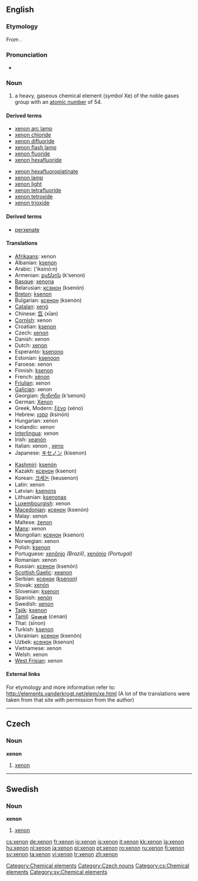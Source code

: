 ==English==

{{elements|Xe|iodine|I|caesium|Cs}}

===Etymology===
From {{etyl|grc}} {{term|ξένος|tr=xenos||foreign, strange|lang=grc|sc=polytonic}}.

===Pronunciation===
* {{audio|en-us-xenon.ogg|Audio (US)}}

===Noun===
{{en-noun|-}}
{{wikipedia}}

# a heavy, gaseous chemical element (''symbol'' Xe) of the noble gases group with an [[atomic number]] of 54.<!--Encyclopedic info: It naturally occurs in vapors from hot springs and, in trace amounts, in the air-->

====Derived terms====
{{top2}}
* [[xenon arc lamp]]
* [[xenon chloride]]
* [[xenon difluoride]]
* [[xenon flash lamp]]
* [[xenon fluoride]]
* [[xenon hexafluoride]]
{{mid2}}
* [[xenon hexafluoroplatinate]]
* [[xenon lamp]]
* [[xenon light]]
* [[xenon tetrafluoride]]
* [[xenon tetroxide]]
* [[xenon trioxide]]
{{bottom}}

====Derived terms====
* [[perxenate]]

====Translations====
{{trans-top|chemical element}}
* [[Afrikaans]]: xenon
* Albanian: [[ksenon]]
* Arabic: {{Arab|[[اكسينون|إكسينون]]}} (’iksinó:n) {{m}}
* Armenian: [[քսենոն]] (k‘senon)
* [[Basque]]: [[xenona]]
* Belarusian: [[ксэнон]] (ksenón) {{m}}
* [[Breton]]: [[ksenon]]
* Bulgarian: [[ксенон]] (ksenón) {{m}}
* [[Catalan]]: [[xenó]]
* Chinese: [[氙]] (xīan)
* [[Cornish]]: xenon
* Croatian: [[ksenon]]
* Czech: [[#Czech|xenon]] {{m}}
* Danish: xenon
* Dutch: [[#Dutch|xenon]] {{n}}
* Esperanto: [[ksenono]]
* Estonian: [[ksenoon]]
* Faroese: xenon
* Finnish: [[ksenon]]
* French: [[xénon]] {{m}}
* [[Friulian]]: xenon
* [[Galician]]: xenon
* Georgian: [[ქსენონი]] (k‘senoni)
* German: [[Xenon]] {{n}}
* Greek, Modern: [[ξένο]] (xéno) {{n}}
* Hebrew: [[קסנון]] (ksinón)
* Hungarian: xenon
* Icelandic: xenon
* [[Interlingua]]: xenon
* Irish: [[xeanón]]
* Italian: xenon {{m}}, [[xeno]] {{m}}
* Japanese: [[キセノン]] (kisenon)
{{trans-mid}}
* [[Kashmiri]]: [[ksenón]]
* Kazakh: [[ксенон]] (ksenon)
* Korean: [[크세논]] (keusenon)
* Latin: xenon
* Latvian: [[ksenons]]
* Lithuanian: [[ksenonas]]
* [[Luxembourgish]]: xenon
* [[Macedonian]]: [[ксенон]] (ksenón) {{m}}
* Malay: xenon
* Maltese: [[żenon]]
* [[Manx]]: xenon
* Mongolian: [[ксенон]] (ksenon)
* Norwegian: xenon
* Polish: [[ksenon]] {{m}}
* Portuguese: [[xenônio]] {{m}} ''(Brazil)'', [[xenónio]] {{m}} ''(Portugal)''
* Romanian: xenon {{n}}
* Russian: [[ксенон]] (ksenón) {{m}}
* [[Scottish Gaelic]]: [[xeanon]]
* Serbian: [[ксенон]] ([[ksenon]]) {{m}}
* Slovak: [[xenón]]
* Slovenian: [[ksenon]]
* Spanish: [[xenón]] {{m}}
* Swedish: [[#Swedish|xenon]] {{c}}
* [[Tajik]]: [[ksenon]]
* [[Tamil]]: [[செனன்]] (cenan)
* Thai: {{Thai|[[ซีนอน]]}} (sīnon)
* Turkish: [[ksenon]]
* Ukrainian: [[ксенон]] (ksenón) {{m}}
* Uzbek: [[ксенон]] (ksenon)
* Vietnamese: xenon
* Welsh: xenon
* [[West Frisian]]: xenon
{{trans-bottom}}

====External links====
For etymology and more information refer to:
http://elements.vanderkrogt.net/elem/xe.html
(A lot of the translations were taken from that site with permission from the author)

[[Category:Chemical elements]]

----

==Czech==

===Noun===
'''xenon''' {{m}}

# [[#English|xenon]]

[[Category:Czech nouns]]
[[Category:cs:Chemical elements]]

----

==Swedish==

===Noun===
{{sv-noun-unc-irreg-c|2=xenonen}}
'''xenon''' {{c}}

# [[#English|xenon]]

[[Category:sv:Chemical elements]]

[[cs:xenon]]
[[de:xenon]]
[[fr:xenon]]
[[io:xenon]]
[[is:xenon]]
[[it:xenon]]
[[kk:xenon]]
[[la:xenon]]
[[hu:xenon]]
[[nl:xenon]]
[[ja:xenon]]
[[pl:xenon]]
[[pt:xenon]]
[[ro:xenon]]
[[ru:xenon]]
[[fi:xenon]]
[[sv:xenon]]
[[ta:xenon]]
[[vi:xenon]]
[[tr:xenon]]
[[zh:xenon]]